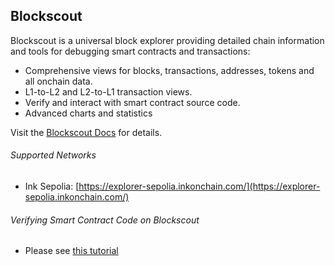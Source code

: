 ## Blockscout

Blockscout is a universal block explorer providing detailed chain information and tools for debugging smart contracts and transactions:

* Comprehensive views for blocks, transactions, addresses, tokens and all onchain data.
* L1-to-L2 and L2-to-L1 transaction views.
* Verify and interact with smart contract source code.
* Advanced charts and statistics

Visit the [Blockscout Docs](https://docs.blockscout.com/) for details.

###### Supported Networks

* Ink Sepolia: [https://explorer-sepolia.inkonchain.com/](https://explorer-sepolia.inkonchain.com/)

###### Verifying Smart Contract Code on Blockscout
- Please see [this tutorial](/build/tutorials/verify-smart-contract)
